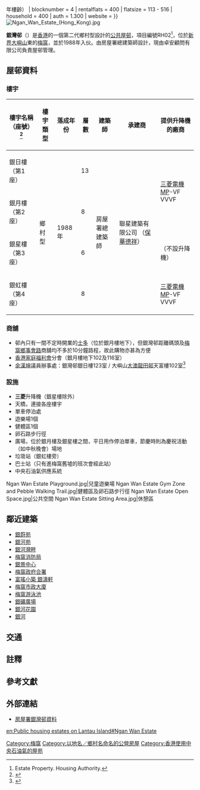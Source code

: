 {{Coord|22.2650511|113.9969515|source:GoogleMaps|display=title}}
{{HKPublicHousing |
| housename = 銀灣邨<br>Ngan Wan Estate
| authority =
| photo = HK_NganWanEstate.JPG
| phototitle = 
| district = 離島區
| type = 1
|address = 大嶼山梅窩銀礦灣路
| year = 1988年（{{#expr:{{Currentyear}} - 1988}}年樓齡）
| blocknumber = 4
| rentalflats = 400
| flatsize = 113 - 516
| household = 400
| auth = 1.300
| website = 
}}
[[File:Ngan_Wan_Estate_(Hong_Kong).jpg|thumb]]

'''銀灣邨'''（{{lang-en|'''Ngan Wan Estate'''}}）是[[香港|香港]]的一個第二代鄉村型設計的[[香港公共屋邨|公共屋邨]]，項目編號RH02<ref>Estate Property. Housing Authority.</ref>，位於[[新界|新界]][[大嶼山|大嶼山]]東的[[梅窩|梅窩]]，並於1988年入伙。由房屋署總建築師設計，現由卓安顧問有限公司負責屋邨管理。

== 屋邨資料 ==
=== 樓宇 ===
{| class="wikitable" style="text-align: center"
|-
! 樓宇名稱（座號）<ref name="R">{{Cite web |url=https://www.rvd.gov.hk/doc/tc/nt_201504.pdf |title=樓宇名稱 第二冊：新界 |accessdate=2018年9月15日 |date=2015年4月 |publisher=差餉物業估價署 |archive-date=2020年8月8日 |archive-url=https://web.archive.org/web/20200808101354/https://www.rvd.gov.hk/doc/tc/nt_201504.pdf |dead-url=no }}</ref> !! 樓宇類型 !! 落成年份 
!層數!! 建築師 
!承建商!! 提供升降機的廠商
|-
| 銀日樓（第1座）|| rowspan="4" | 鄉村型 || rowspan="4" | 1988年
|13
| rowspan="4" |房屋署總建築師
| rowspan="4" |聯星建築有限公司
（[[保華建業集團|保華德祥]]）
| rowspan="2" |[[三菱電機|三菱電機]]MP-VF
VVVF
|-
| 銀月樓（第2座）
|8
|-
| 銀星樓（第3座）
|6
|（不設升降機）
|-
| 銀虹樓（第4座）
|8
|[[三菱電機|三菱電機]]MP-VF
VVVF
|}

=== 商舖 ===
* 邨內只有一間不定時開業的[[士多|士多]]（位於銀月樓地下），但銀灣邨距離碼頭及[[梅窩鄉事會路|梅窩鄉事會路]]商舖均不多於10分鐘路程，故此購物亦甚為方便
* [[香港家庭福利會|香港家庭福利會]]分會（銀月樓地下102及116室）
*[[余漢坤|余漢坤]]議員辦事處：銀灣邨銀日樓123室 / 大嶼山[[大澳|大澳]][[龍田邨|龍田邨]]天富樓102室<ref>{{Cite web|url=https://www.districtcouncils.gov.hk/island/tc_chi/members/info/dc_member_list_detail.php?member_id=2544 |title=離島區議會 - 離島區議會議員資料 余漢坤先生, MH, JP |accessdate=2020-11-15|work=[[離島區議會|離島區議會]]|language=zh-hk}}</ref>

=== 設施 ===
* '''三菱'''升降機（銀星樓除外）
* 天橋，連接各座樓宇
* 單車停泊處
* 遊樂場1個
* 健體區1個
* 卵石路步行徑
* 廣場，位於銀月樓及銀星樓之間，平日用作停泊單車，節慶時則為慶祝活動（如中秋晚會）場地
* 垃圾站（銀虹樓旁）
* 巴士站（只有進梅窩舊墟的班次會經此站）
* 中央石油氣供應系統
<gallery>
Ngan Wan Estate Playground.jpg|兒童遊樂場
Ngan Wan Estate Gym Zone and Pebble Walking Trail.jpg|健體區及卵石路步行徑
Ngan Wan Estate Open Space.jpg|公共空間
Ngan Wan Estate Sitting Area.jpg|休憩區
</gallery>

== 鄰近建築 ==
* [[銀蔚苑|銀蔚苑]]
* [[銀河苑|銀河苑]]
* [[銀河灣畔|銀河灣畔]]
* [[梅窩消防局|梅窩消防局]]
* [[銀景中心|銀景中心]]
* [[梅窩政府合署|梅窩政府合署]]
* [[富瑤小築_銀濤軒|富瑤小築 銀濤軒]]
* [[梅窩市政大廈|梅窩市政大廈]]
* [[梅窩游泳池|梅窩游泳池]]
* [[銀礦廣場|銀礦廣場]]
* [[銀河花園|銀河花園]]
* [[銀河_(香港)|銀河]]

==交通==
{{main|梅窩#交通}}

== 註釋 ==
{{NoteFoot}}
== 參考文獻 ==
{{Reflist}}

==外部連結==
{{Commonscat|Ngan Wan Estate}}
*[http://www.housingauthority.gov.hk/tc/global-elements/estate-locator/detail.html?propertyType=1&id=2832 房屋署銀灣邨資料]

{{離島區公共屋邨}}

[[Category:梅窩|Category:梅窩]]
[[Category:以地名／鄉村名命名的公營房屋|Category:以地名／鄉村名命名的公營房屋]]
[[Category:香港使用中央石油氣的屋苑|Category:香港使用中央石油氣的屋苑]]

[[en:Public_housing_estates_on_Lantau_Island#Ngan_Wan_Estate|en:Public housing estates on Lantau Island#Ngan Wan Estate]]